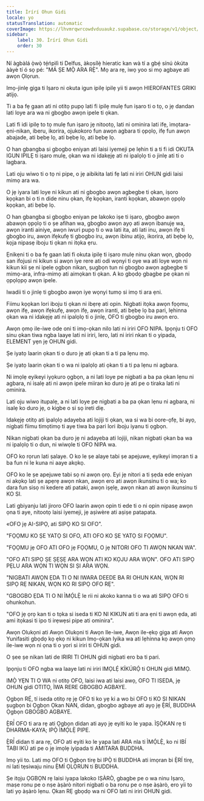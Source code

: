 ```yaml
---
title: Ìrírí Ohun Gidi
locale: yo
statusTranslation: automatic
coverImage: https://lhvmrqwrcowdvduuaukz.supabase.co/storage/v1/object/public/strapi-uploads/small_cover-educacion-fundamental.webp-2d51a7828a2b1309555be27f7e2a61a0.webp
sidebar:
    label: 30. Ìrírí Ohun Gidi
    order: 30
---
```

Ní àgbàlá ọ̀wọ̀ tẹ́ńpìlì ti Delfus, àkọsílẹ̀ hieratic kan wà tí a gbẹ́ sínú òkúta ààyè tí ó sọ pé: "MÁ ṢE MỌ̀ ARA RẸ̀". Mọ ara rẹ, iwọ yoo si mọ agbaye ati awọn Ọlọrun.

Imọ-jinlẹ giga ti Iṣaro ni okuta igun ipilẹ ipilẹ yii ti awọn HIEROFANTES GRIKI atijọ.

Ti a ba fẹ gaan ati ni otitọ pupọ lati fi ipilẹ mulẹ fun iṣaro ti o tọ, o jẹ dandan lati loye ara wa ni gbogbo awọn ipele ti ọkan.

Lati fi idi ipilẹ to tọ mulẹ fun iṣaro jẹ nitootọ, lati ni ominira lati ifẹ, ìmọtara-ẹni-nikan, iberu, ikorira, ojukokoro fun awọn agbara ti ọpọlọ, ifẹ fun awọn abajade, ati bẹbẹ lọ, ati bẹbẹ lọ, ati bẹbẹ lọ.

O han gbangba si gbogbo eniyan ati laisi iyemeji pe lẹhin ti a ti fi idi OKUTA IGUN IPILẸ ti iṣaro mulẹ, ọkan wa ni idakẹjẹ ati ni ipalọlọ ti o jinlẹ ati ti o lagbara.

Lati oju wiwo ti o tọ ni pipe, o jẹ aibikita lati fẹ lati ni iriri OHUN gidi laisi mimọ ara wa.

O jẹ iyara lati loye ni kikun ati ni gbogbo awọn agbegbe ti ọkan, iṣoro kọọkan bi o ti n dide ninu ọkan, ifẹ kọọkan, iranti kọọkan, abawọn ọpọlọ kọọkan, ati bẹbẹ lọ.

O han gbangba si gbogbo eniyan pe lakoko iṣe ti iṣaro, gbogbo awọn abawọn ọpọlọ ti o ṣe afihan wa, gbogbo awọn ayọ ati awọn ibanujẹ wa, awọn iranti ainiye, awọn iwuri pupọ ti o wa lati ita, ati lati inu, awọn ifẹ ti gbogbo iru, awọn ifẹkufẹ ti gbogbo iru, awọn ibinu atijọ, ikorira, ati bẹbẹ lọ, kọja nipasẹ iboju ti ọkan ni itọka ẹru.

Ẹnikẹni ti o ba fẹ gaan lati fi okuta ipilẹ ti iṣaro mulẹ ninu ọkan wọn, gbọdọ san ifojusi ni kikun si awọn iye rere ati odi wọnyi ti oye wa ati loye wọn ni kikun kii ṣe ni ipele ọgbọn nikan, ṣugbọn tun ni gbogbo awọn agbegbe ti mimọ-ara, infra-mimọ ati aimọkan ti ọkan. A ko gbọdọ gbagbe pe ọkan ni ọpọlọpọ awọn ipele.

Iwadii ti o jinlẹ ti gbogbo awọn iye wọnyi tumọ si imọ ti ara ẹni.

Fiimu kọọkan lori iboju ti ọkan ni ibẹrẹ ati opin. Nigbati itọka awọn fọọmu, awọn ifẹ, awọn ifẹkufẹ, awọn ifẹ, awọn iranti, ati bẹbẹ lọ ba pari, lẹhinna ọkan wa ni idakẹjẹ ati ni ipalọlọ ti o jinlẹ, OFO ti gbogbo iru awọn ero.

Awọn ọmọ ile-iwe ode oni ti imọ-ọkan nilo lati ni iriri OFO NIPA. Ipọnju ti OFO sinu ọkan tiwa ngba laaye lati ni iriri, lero, lati ni iriri nkan ti o yipada, ELEMENT yẹn jẹ OHUN gidi.

Ṣe iyatọ laarin ọkan ti o duro jẹ ati ọkan ti a ti pa lẹnu mọ.

Ṣe iyatọ laarin ọkan ti o wa ni ipalọlọ ati ọkan ti a ti pa lẹnu ni agbara.

Ni imọlẹ eyikeyi iyọkuro ọgbọn, a ni lati loye pe nigbati a ba pa ọkan lẹnu ni agbara, ni isalẹ ati ni awọn ipele miiran ko duro jẹ ati pe o tiraka lati ni ominira.

Lati oju wiwo itupalẹ, a ni lati loye pe nigbati a ba pa ọkan lẹnu ni agbara, ni isalẹ ko duro jẹ, o kigbe o si sọ ireti diẹ.

Idakẹjẹ otitọ ati ipalọlọ adayeba ati lojiji ti ọkan, wa si wa bi oore-ọfẹ, bi ayọ, nigbati fiimu timọtimọ ti aye tiwa ba pari lori iboju iyanu ti ọgbọn.

Nikan nigbati ọkan ba duro jẹ ni adayeba ati lojiji, nikan nigbati ọkan ba wa ni ipalọlọ ti o dun, ni wiwọle ti OFO NIPA wa.

OFO ko rọrun lati ṣalaye. O ko le ṣe alaye tabi ṣe apejuwe, eyikeyi imọran ti a ba fun ni le kuna ni aaye akọkọ.

OFO ko le ṣe apejuwe tabi sọ ni awọn ọrọ. Eyi jẹ nitori a ti ṣẹda ede eniyan ni akọkọ lati ṣe apẹrẹ awọn nkan, awọn ero ati awọn ikunsinu ti o wa; ko dara fun sisọ ni kedere ati pataki, awọn iṣẹlẹ, awọn nkan ati awọn ikunsinu ti KO SI.

Lati gbiyanju lati jiroro OFO laarin awọn opin ti ede ti o ni opin nipasẹ awọn ọna ti aye, nitootọ laisi iyemeji, jẹ aṣiwère ati aṣiṣe patapata.

«OFO jẹ AI-SIPỌ, ati SIPỌ KO SI OFO".

"FỌỌMU KO ṢE YATỌ SI OFO, ATI OFO KO ṢE YATỌ SI FỌỌMU".

"FỌỌMU jẹ OFO ATI OFO jẹ FỌỌMU, O jẹ NITORI OFO TI AWỌN NKAN WA".

"OFO ATI SIPỌ ṢE ṢẸṢẸ ARA WỌN ATI KO KỌJU ARA WỌN". OFO ATI SIPỌ PẸLU ARA WỌN TI WỌN SI ṢI ARA WỌN.

"NIGBATI AWỌN ẸDA TI O NI IWARA DEEDE BA RI OHUN KAN, WỌN RI SIPỌ RẸ NIKAN, WỌN KO RI SIPỌ OFO RẸ".

"GBOGBO ẸDA TI O NI ÌMỌ́LẸ̀ le rii ni akoko kanna ti o wa ati SIPỌ OFO ti ohunkohun.

"OFO jẹ ọrọ kan ti o tọka si iseda ti KO NI KIKUN ati ti ara ẹni ti awọn ẹda, ati ami itọkasi ti ipo ti irẹwẹsi pipe ati ominira".

Awọn Olukọni ati Awọn Olukọni ti Awọn Ile-iwe, Awọn ile-ẹkọ giga ati Awọn Yunifasiti gbọdọ kọ ẹkọ ni kikun Imọ-ọkan Iyika wa ati lẹhinna kọ awọn ọmọ ile-iwe wọn ni ọna ti o yori si iriri ti OHUN gidi.

O ṣee ṣe nikan lati de IRIRI TI OHUN gidi nigbati ero ba ti pari.

Ipọnju ti OFO ngba wa laaye lati ni iriri IMỌLẸ́ KÍKÚRỌ́ ti OHUN gidi MIMỌ.

IMỌ̀ YẸN TI O WA ni otitọ OFO, laisi iwa ati laisi awọ, OFO TI ISEDA, jẹ OHUN gidi OTITỌ, ÌWA RERE GBOGBO AGBAYE.

Ọgbọn RẸ́, tí iseda otitọ rẹ jẹ OFO ti ko yẹ ki a wo bi OFO ti KO SI NIKAN ṣugbọn bi Ọgbọn Ọkan NAN, didan, gbogbo agbaye ati ayọ jẹ Ẹ̀RÍ, BUDDHA Ọgbọn GBOGBO AGBAYE.

Ẹ̀RÍ́ OFO ti ara rẹ ati Ọgbọn didan ati ayọ jẹ eyiti ko le yapa. ÌṢỌ̀KAN rẹ ti DHARMA-KAYA; IPỌ̀ ÌMỌ́LẸ̀ PIPE.

Ẹ̀RÍ́ didan ti ara rẹ, OFO ati eyiti ko le yapa lati ARA nla ti ÌMỌ́LẸ̀, ko ni IBÍ TABI IKÚ ati pe o jẹ imọlẹ iyipada ti AMITARA BUDDHA.

Imọ yii to. Lati mọ OFO ti Ọgbọn tirẹ bi IPỌ̀ ti BUDDHA ati imọran bi Ẹ̀RÍ tirẹ, ni lati tẹsiwaju ninu Ẹ̀MÍ ỌLỌRUN ti BUDDHA.

Ṣe itọju ỌGBỌN rẹ laisi iyapa lakoko IṢÀRÒ, gbagbe pe o wa ninu Iṣaro, maṣe ronu pe o nṣe àṣàrò nitori nigbati o ba ronu pe o nṣe àṣàrò, ero yii to lati yọ àṣàrò lẹnu. Ọkan RẸ gbọdọ wa ni OFO lati ni iriri OHUN gidi.

